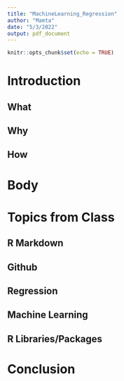 ```yaml
---
title: "MachineLearning_Regression"
author: "Mamta"
date: "5/3/2022"
output: pdf_document
---
```


```r
knitr::opts_chunk$set(echo = TRUE)
```

# Introduction

## What

## Why

## How

# Body

# Topics from Class

## R Markdown

## Github

## Regression

## Machine Learning

## R Libraries/Packages

# Conclusion
